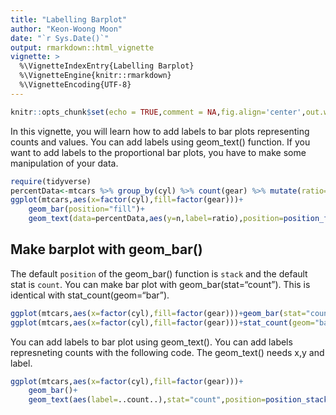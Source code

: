 ```yaml
---
title: "Labelling Barplot"
author: "Keon-Woong Moon"
date: "`r Sys.Date()`"
output: rmarkdown::html_vignette
vignette: >
  %\VignetteIndexEntry{Labelling Barplot}
  %\VignetteEngine{knitr::rmarkdown}
  %\VignetteEncoding{UTF-8}
---
```


```r
knitr::opts_chunk$set(echo = TRUE,comment = NA,fig.align='center',out.width="90%")
```

In this vignette, you will learn how to add labels to bar plots representing counts and values. You can add labels using geom_text() function. If you want to add labels to the proportional bar plots, you have to make some manipulation of your data.

```r
require(tidyverse)
percentData<-mtcars %>% group_by(cyl) %>% count(gear) %>% mutate(ratio=scales::percent(n/sum(n)))
ggplot(mtcars,aes(x=factor(cyl),fill=factor(gear)))+
    geom_bar(position="fill")+
    geom_text(data=percentData,aes(y=n,label=ratio),position=position_fill(vjust=0.5))
```

## Make barplot with geom_bar()

The default `position` of the geom_bar() function is `stack` and the default stat is `count`. You can make bar plot with geom_bar(stat="count"). This is identical with stat_count(geom="bar").

```r
ggplot(mtcars,aes(x=factor(cyl),fill=factor(gear)))+geom_bar(stat="count")
ggplot(mtcars,aes(x=factor(cyl),fill=factor(gear)))+stat_count(geom="bar")
```

You can add labels to bar plot using geom_text(). You can add labels represneting counts with the following code. The geom_text() needs x,y and label. 

```r
ggplot(mtcars,aes(x=factor(cyl),fill=factor(gear)))+
    geom_bar()+
    geom_text(aes(label=..count..),stat="count",position=position_stack(vjust=0.5))
```